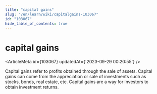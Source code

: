 ```yaml
---
title: "capital gains"
slug: "/en/learn/wiki/capitalgains-103067"
id: "103067"
hide_table_of_contents: true
---
```



# capital gains

<ArticleMeta id={103067} updatedAt={'2023-09-29 00:20:55'} />
<div className='border-solid border-b border-t-0 my-4 border-[var(--ifm-color-gray-300)]' />

Capital gains refer to profits obtained through the sale of assets. Capital gains can come from the appreciation or sale of investments such as stocks, bonds, real estate, etc. Capital gains are a way for investors to obtain investment returns.
